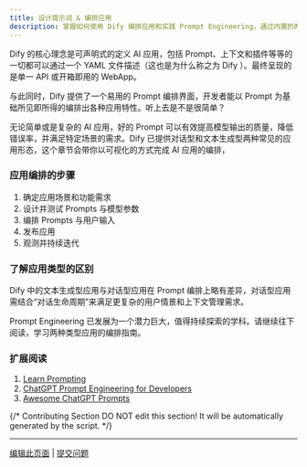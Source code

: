 ```yaml
---
title: 设计提示词 & 编排应用
description: 掌握如何使用 Dify 编排应用和实践 Prompt Engineering，通过内置的两种应用类型，搭建出高价值的 AI 应用。
---
```


Dify 的核心理念是可声明式的定义 AI 应用，包括 Prompt、上下文和插件等等的一切都可以通过一个 YAML 文件描述（这也是为什么称之为 Dify ）。最终呈现的是单一 API 或开箱即用的 WebApp。

与此同时，Dify 提供了一个易用的 Prompt 编排界面，开发者能以 Prompt 为基础所见即所得的编排出各种应用特性。听上去是不是很简单？

无论简单或是复杂的 AI 应用，好的 Prompt 可以有效提高模型输出的质量，降低错误率，并满足特定场景的需求。Dify 已提供对话型和文本生成型两种常见的应用形态，这个章节会带你以可视化的方式完成 AI 应用的编排，

### 应用编排的步骤

1. 确定应用场景和功能需求
2. 设计并测试 Prompts 与模型参数
3. 编排 Prompts 与用户输入
4. 发布应用
5. 观测并持续迭代

### 了解应用类型的区别

Dify 中的文本生成型应用与对话型应用在 Prompt 编排上略有差异，对话型应用需结合“对话生命周期”来满足更复杂的用户情景和上下文管理需求。

Prompt Engineering 已发展为一个潜力巨大，值得持续探索的学科。请继续往下阅读，学习两种类型应用的编排指南。

### 扩展阅读

1. [Learn Prompting](https://learnprompting.org/zh-Hans/)
2. [ChatGPT Prompt Engineering for Developers](https://www.deeplearning.ai/short-courses/chatgpt-prompt-engineering-for-developers/)
3. [Awesome ChatGPT Prompts](https://github.com/f/awesome-chatgpt-prompts)

{/*
Contributing Section
DO NOT edit this section!
It will be automatically generated by the script.
*/}

---

[编辑此页面](https://github.com/langgenius/dify-docs/edit/main/zh-hans/learn-more/extended-reading/prompt-engineering.mdx) | [提交问题](https://github.com/langgenius/dify-docs/issues/new?title=文档问题%3A%20t-engineer&body=%23%23%20问题描述%0A%3C%21--%20请简要描述您发现的问题%20--%3E%0A%0A%23%23%20页面链接%0Ahttps%3A%2F%2Fgithub.com%2Flanggenius%2Fdify-docs%2Fblob%2Fmain%2Fzh-hans/learn-more/extended-reading%2Fprompt-engineering.mdx%0A%0A%23%23%20建议修改%0A%3C%21--%20如果有具体的修改建议，请在此说明%20--%3E%0A%0A%3C%21--%20感谢您对文档质量的关注！%20--%3E)

